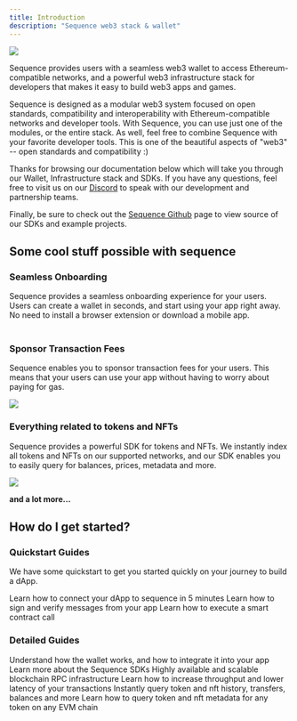 ```yaml
---
title: Introduction
description: "Sequence web3 stack & wallet"
---
```


<Frame>
  <img src="/assets/images/sequence-bg.jpeg" />
</Frame>


Sequence provides users with a seamless web3 wallet to access Ethereum-compatible networks, and a powerful web3 infrastructure stack for developers that makes it easy to build web3 apps and games.

Sequence is designed as a modular web3 system focused on open standards, compatibility and interoperability with Ethereum-compatible networks and developer tools. With Sequence, you can use just one of the modules, or the entire stack. As well, feel free to combine Sequence with your favorite developer tools. This is one of the beautiful aspects of "web3" -- open standards and compatibility :)

Thanks for browsing our documentation below which will take you through our Wallet, Infrastructure stack and SDKs. If you have any questions, feel free to visit us on our [Discord](https://discord.gg) to speak with our development and partnership teams.

Finally, be sure to check out the [Sequence Github](https://github.com/0xsequence) page to view source of our SDKs and example projects.


## Some cool stuff possible with sequence

### Seamless Onboarding

Sequence provides a seamless onboarding experience for your users. Users can create a wallet in seconds, and start using your app right away. No need to install a browser extension or download a mobile app.
<Frame height="5" width="5">
<img height="5" src="/assets/onboarding.jpeg" />
</Frame>

### Sponsor Transaction Fees

Sequence enables you to sponsor transaction fees for your users. This means that your users can use your app without having to worry about paying for gas.

<Frame>
  <img src="/assets/images/sequence_free_fee.png" />
</Frame>

### Everything related to tokens and NFTs

Sequence provides a powerful SDK for tokens and NFTs. We instantly index all tokens and NFTs on our supported networks, and our SDK enables you to easily query for balances, prices, metadata and more.

<Frame>
  <img src="/assets/images/nft_prices.png" />
</Frame>

**and a lot more...**

## How do I get started?

### Quickstart Guides

We have some quickstart to get you started quickly on your journey to build a dApp.

<CardGroup cols={2}>
  <Card title="Connecting Wallet" href="/quickstart-guides/connecting-wallet">
    Learn how to connect your dApp to sequence in 5 minutes
  </Card>
  <Card title="Signing Messages" href="/quickstart-guides/signing-messages">
    Learn how to sign and verify messages from your app
  </Card>
  <Card title="Sending Transactions" href="/quickstart-guides/erc20-token">
    Learn how to execute a smart contract call
  </Card>
</CardGroup>


### Detailed Guides

<CardGroup cols={2}>
  <Card title="Wallet">
    Understand how the wallet works, and how to integrate it into your app
  </Card>
  <Card title="Unity SDK">
    Learn more about the Sequence SDKs
  </Card>
</CardGroup>
<CardGroup cols={2}>
  <Card title="Node Gateway">
    Highly available and scalable blockchain RPC infrastructure
  </Card>
  <Card title="Relayer">
    Learn how to increase throughput and lower latency of your transactions
  </Card>
  <Card title="Indexer">
    Instantly query token and nft history, transfers, balances and more
  </Card>
  <Card title="Metadata">
    Learn how to query token and nft metadata for any token on any EVM chain
  </Card>
</CardGroup>